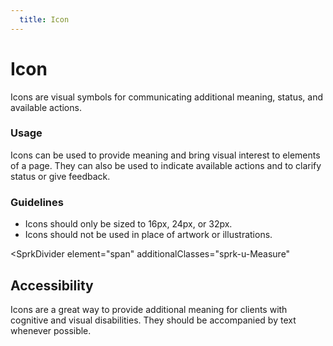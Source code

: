 ```yaml
---
  title: Icon
---
```


# Icon

Icons are visual symbols for communicating additional
meaning, status, and available actions.

<ComponentPreview
  allowScrolling
  componentName="icons--gallery"
  maxWidth="100%"
  maxHeight="1000px"
  hasReact
  hasAngular
  hasHTML
/>

### Usage

Icons can be used to provide meaning and bring visual
interest to elements of a page. They can also be used to
indicate available actions and to clarify status or
give feedback.

### Guidelines

- Icons should only be sized to 16px, 24px, or 32px.
- Icons should not be used in place of artwork or illustrations.

<SprkDivider
 element="span"
 additionalClasses="sprk-u-Measure"
></SprkDivider>

## Accessibility

Icons are a great way to provide additional meaning for clients
with cognitive and visual disabilities. They should be
accompanied by text whenever possible.
